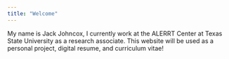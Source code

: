 ```yaml
---
title: "Welcome"
---
```


My name is Jack Johncox, I currently work at the ALERRT Center at Texas State University as a research associate. This website will be used as a personal project, digital resume, and curriculum vitae!
